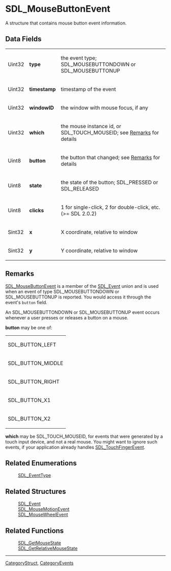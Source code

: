 
= SDL_MouseButtonEvent =
A structure that contains mouse button event information.


== Data Fields ==
{|
|Uint32
|'''type'''
|the event type; SDL_MOUSEBUTTONDOWN or SDL_MOUSEBUTTONUP
|-
|Uint32
|'''timestamp'''
|timestamp of the event
|-
|Uint32
|'''windowID'''
|the window with mouse focus, if any
|-
|Uint32
|'''which'''
|the mouse instance id, or SDL_TOUCH_MOUSEID; see [[#Remarks|Remarks]] for details
|-
|Uint8
|'''button'''
|the button that changed; see [[#Remarks|Remarks]] for details
|-
|Uint8
|'''state'''
|the state of the button; SDL_PRESSED or SDL_RELEASED
|-
|Uint8
|'''clicks'''
|1 for single-click, 2 for double-click, etc. (>= SDL 2.0.2)
|-
|Sint32
|'''x'''
|X coordinate, relative to window
|-
|Sint32
|'''y'''
|Y coordinate, relative to window
|}

== Remarks ==
[[SDL_MouseButtonEvent]] is a member of the [[SDL_Event]] union and is used when an event of type SDL_MOUSEBUTTONDOWN or SDL_MOUSEBUTTONUP is reported.  You would access it through the event's <code>button</code> field.

An SDL_MOUSEBUTTONDOWN or SDL_MOUSEBUTTONUP event occurs whenever a user presses or releases a button on a mouse.

'''button''' may be one of:
{|
|SDL_BUTTON_LEFT
|-
|SDL_BUTTON_MIDDLE
|-
|SDL_BUTTON_RIGHT
|-
|SDL_BUTTON_X1
|-
|SDL_BUTTON_X2
|}

'''which''' may be SDL_TOUCH_MOUSEID, for events that were generated by a touch input device, and not a real mouse. You might want to ignore such events, if your application already handles [[SDL_TouchFingerEvent]].

== Related Enumerations ==
:[[SDL_EventType]]

== Related Structures ==
:[[SDL_Event]]
:[[SDL_MouseMotionEvent]]
:[[SDL_MouseWheelEvent]]

== Related Functions ==
:[[SDL_GetMouseState]]
:[[SDL_GetRelativeMouseState]]

----
[[CategoryStruct]], [[CategoryEvents]]
